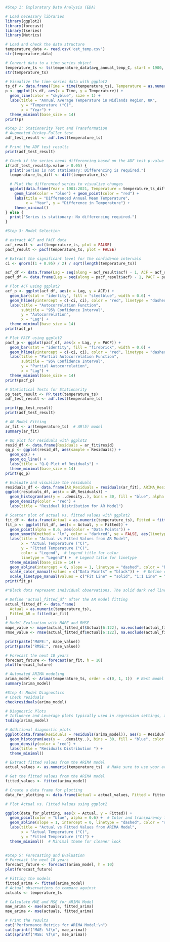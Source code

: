```r
#Step 1: Exploratory Data Analysis (EDA)

# Load necessary libraries
library(ggplot2)
library(forecast)
library(tseries)
library(Metrics)

# Load and check the data structure
temperature_data <- read.csv('cet_temp.csv')
str(temperature_data)

# Convert data to a time series object
temperature_ts <- ts(temperature_data$avg_annual_temp_C, start = 1900, frequency = 1)
str(temperature_ts)


```
```r
# Visualize the time series data with ggplot2
ts_df <- data.frame(Time = time(temperature_ts), Temperature = as.numeric(temperature_ts))
p <- ggplot(ts_df, aes(x = Time, y = Temperature)) +
  geom_line(color = "skyblue", size = 1) +
  labs(title = "Annual Average Temperature in Midlands Region, UK",
       y = "Temperature (°C)",
       x = "Year") +
  theme_minimal(base_size = 14)
print(p)

```
```r
#Step 2: Stationarity Test and Transformation
# Augmented Dickey-Fuller test
adf_test_result <- adf.test(temperature_ts)

# Print the ADF test results
print(adf_test_result)

# Check if the series needs differencing based on the ADF test p-value
if(adf_test_result$p.value > 0.05) {
  print("Series is not stationary: Differencing is required.")
  temperature_ts_diff <- diff(temperature_ts)

  # Plot the differenced series to visualize changes
  ggplot(data.frame(Year = 1901:2021, Temperature = temperature_ts_diff), aes(x = Year, y = Temperature)) +
    geom_line(color = "blue") + geom_point(color = "red") +
    labs(title = "Differenced Annual Mean Temperature",
         x = "Year", y = "Difference in Temperature") +
    theme_minimal()
} else {
  print("Series is stationary: No differencing required.")
}
```
```r
#Step 3: Model Selection

# extract ACF and PACF data
acf_result <- acf(temperature_ts, plot = FALSE)
pacf_result <- pacf(temperature_ts, plot = FALSE)

# Extract the significant level for the confidence intervals
ci <- qnorm((1 + 0.95) / 2) / sqrt(length(temperature_ts))

acf_df <- data.frame(Lag = seq(along = acf_result$acf) - 1, ACF = acf_result$acf)
pacf_df <- data.frame(Lag = seq(along = pacf_result$acf) - 1, PACF = pacf_result$acf)

# Plot ACF using ggplot2
acf_p <- ggplot(acf_df, aes(x = Lag, y = ACF)) +
  geom_bar(stat = "identity", fill = "steelblue", width = 0.6) +
  geom_hline(yintercept = c(-ci, ci), color = "red", linetype = "dashed") +
  labs(title = "Autocorrelation Function",
       subtitle = "95% Confidence Interval",
       y = "Autocorrelation",
       x = "Lag") +
  theme_minimal(base_size = 14)
print(acf_p)

# Plot PACF using ggplot2
pacf_p <- ggplot(pacf_df, aes(x = Lag, y = PACF)) +
  geom_bar(stat = "identity", fill = "firebrick", width = 0.6) +
  geom_hline(yintercept = c(-ci, ci), color = "red", linetype = "dashed") +
  labs(title = "Partial Autocorrelation Function",
       subtitle = "95% Confidence Interval",
       y = "Partial Autocorrelation",
       x = "Lag") +
  theme_minimal(base_size = 14)
print(pacf_p)
```


```r
# Statistical Tests for Stationarity
pp_test_result <- PP.test(temperature_ts)
adf_test_result <- adf.test(temperature_ts)

print(pp_test_result)
print(adf_test_result)
```
```r
# AR Model Fitting
ar_fit <- ar(temperature_ts)  # AR(5) model
summary(ar_fit)

```

```r
# QQ plot for residuals with ggplot2
resid_df <- data.frame(Residuals = ar_fit$resid)
qq_p <- ggplot(resid_df, aes(sample = Residuals)) +
  geom_qq() +
  geom_qq_line() +
  labs(title = "Q-Q Plot of Residuals") +
  theme_minimal(base_size = 14)
print(qq_p)

# Evaluate and visualize the residuals
residuals_df <- data.frame(AR_Residuals = residuals(ar_fit), ARIMA_Residuals = residuals(arima_model))
ggplot(residuals_df, aes(x = AR_Residuals)) +
  geom_histogram(aes(y = ..density..), bins = 30, fill = "blue", alpha = 0.7) +
  geom_density(color = "red") +
  labs(title = "Residual Distribution for AR Model")

```

```r

# Scatter plot of actual vs. fitted values with ggplot2
fit_df <- data.frame(Actual = as.numeric(temperature_ts), Fitted = fitted(ar_fit))
fit_p <- ggplot(fit_df, aes(x = Actual, y = Fitted)) +
  geom_point(alpha = 0.6, aes(color = "Data Points")) +  
  geom_smooth(method = "lm", color = "darkred", se = FALSE, aes(linetype = "Fit Line")) +  
  labs(title = "Actual vs Fitted Values from AR Model",
       x = "Actual Temperature (°C)",
       y = "Fitted Temperature (°C)",
       color = "Legend",  # Legend title for color
       linetype = "Legend") +  # Legend title for linetype
  theme_minimal(base_size = 14) +
  geom_abline(intercept = 0, slope = 1, linetype = "dashed", color = "blue", aes(linetype = "1:1 Line")) +  # Specify linetype in aes for abline
  scale_color_manual(values = c("Data Points" = "black")) +  # Define colors for points
  scale_linetype_manual(values = c("Fit Line" = "solid", "1:1 Line" = "dashed"))  # Define linetypes
print(fit_p)

#"Black dots represent individual observations. The solid dark red line is the linear regression fit, indicating the trend between actual and fitted values. The blue dashed line represents perfect prediction (Actual = Fitted)."

```
```r
# Define 'actual_fitted_df' after the AR model fitting
actual_fitted_df <- data.frame(
  Actual = as.numeric(temperature_ts), 
  Fitted_AR = fitted(ar_fit)
)
# Model Evaluation with MAPE and RMSE
mape_value <- mape(actual_fitted_df$Actual[6:122], na.exclude(actual_fitted_df$Fitted))
rmse_value <- rmse(actual_fitted_df$Actual[6:122], na.exclude(actual_fitted_df$Fitted))

print(paste("MAPE:", mape_value))
print(paste("RMSE:", rmse_value))

# Forecast the next 10 years
forecast_future <- forecast(ar_fit, h = 10)
plot(forecast_future)
```

```r
# Automated ARIMA modeling
arima_model <- Arima(temperature_ts, order = c(0, 1, 1))  # Best model based on AIC
summary(arima_model)

```

```r
#Step 4: Model Diagnostics
# Check residuals
checkresiduals(arima_model)

# Diagnostic Plots
# Influence and Leverage plots typically used in regression settings, applying equivalent diagnostics for ARIMA:
tsdiag(arima_model)

# Additional diagnostic plots
ggplot(data.frame(Residuals = residuals(arima_model)), aes(x = Residuals)) +
  geom_histogram(aes(y = ..density..), bins = 30, fill = "blue", color = "black") +
  geom_density(color = "red") +
  labs(title = "Residuals Distribution ") +
  theme_minimal()
```

```r
# Extract fitted values from the ARIMA model
actual_values <- as.numeric(temperature_ts)  # Make sure to use your actual time series object

# Get the fitted values from the ARIMA model
fitted_values <- fitted(arima_model)

# Create a data frame for plotting
data_for_plotting <- data.frame(Actual = actual_values, Fitted = fitted_values)

# Plot Actual vs. Fitted Values using ggplot2

ggplot(data_for_plotting, aes(x = Actual, y = Fitted)) +
  geom_point(color = "blue", alpha = 0.6) +  # Color and transparency for points
  geom_abline(slope = 1, intercept = 0, linetype = "dashed", color = "red") +  # 45-degree line indicating perfect fit
  labs(title = "Actual vs Fitted Values from ARIMA Model",
       x = "Actual Temperature (°C)",
       y = "Fitted Temperature (°C)") +
  theme_minimal()  # Minimal theme for cleaner look
  

```
```r
#Step 5: Forecasting and Evaluation
# Forecast the next 10 years
forecast_future <- forecast(arima_model, h = 10)
plot(forecast_future)


```
```r

# Fitting the models
fitted_arima <- fitted(arima_model)
# Actual observations to compare against
actuals <- temperature_ts

# Calculate MAE and MSE for ARIMA Model
mae_arima <- mae(actuals, fitted_arima)
mse_arima <- mse(actuals, fitted_arima)

# Print the results
cat("Performance Metrics for ARIMA Model:\n")
cat(sprintf("MAE: %f\n", mae_arima))
cat(sprintf("MSE: %f\n", mse_arima))
```
